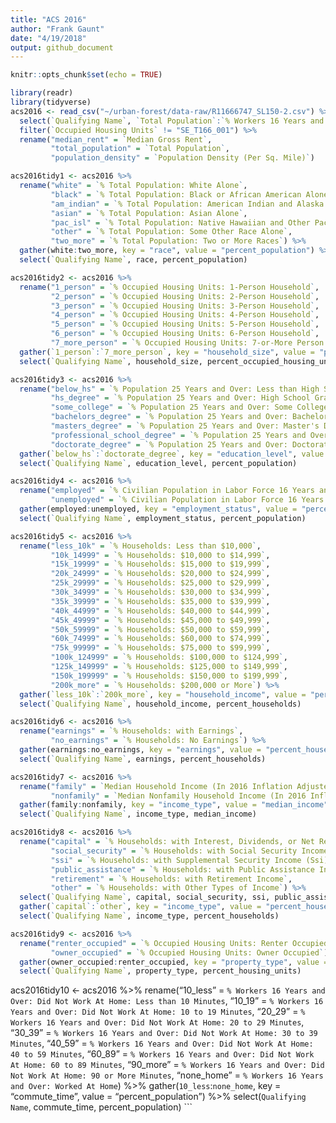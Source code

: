 ```yaml
---
title: "ACS 2016"
author: "Frank Gaunt"
date: "4/19/2018"
output: github_document
---
```


```r
knitr::opts_chunk$set(echo = TRUE)
```

```r
library(readr)
library(tidyverse)
acs2016 <- read_csv("~/urban-forest/data-raw/R11666747_SL150-2.csv") %>%
  select(`Qualifying Name`, `Total Population`:`% Workers 16 Years and Over: Worked At Home`) %>%
  filter(`Occupied Housing Units` != "SE_T166_001") %>%
  rename("median_rent" = `Median Gross Rent`,
         "total_population" = `Total Population`,
         "population_density" = `Population Density (Per Sq. Mile)`)

acs2016tidy1 <- acs2016 %>%
  rename("white" = `% Total Population: White Alone`,
         "black" = `% Total Population: Black or African American Alone`,
         "am_indian" = `% Total Population: American Indian and Alaska Native Alone`,
         "asian" = `% Total Population: Asian Alone`,
         "pac_isl" = `% Total Population: Native Hawaiian and Other Pacific Islander Alone`,
         "other" = `% Total Population: Some Other Race Alone`,
         "two_more" = `% Total Population: Two or More Races`) %>%
  gather(white:two_more, key = "race", value = "percent_population") %>%
  select(`Qualifying Name`, race, percent_population)

acs2016tidy2 <- acs2016 %>%
  rename("1_person" = `% Occupied Housing Units: 1-Person Household`,
         "2_person" = `% Occupied Housing Units: 2-Person Household`,
         "3_person" = `% Occupied Housing Units: 3-Person Household`,
         "4_person" = `% Occupied Housing Units: 4-Person Household`,
         "5_person" = `% Occupied Housing Units: 5-Person Household`,
         "6_person" = `% Occupied Housing Units: 6-Person Household`,
         "7_more_person" = `% Occupied Housing Units: 7-or-More Person Household`) %>%
  gather(`1_person`:`7_more_person`, key = "household_size", value = "percent_occupied_housing_units") %>%
  select(`Qualifying Name`, household_size, percent_occupied_housing_units)

acs2016tidy3 <- acs2016 %>%
  rename("below_hs" = `% Population 25 Years and Over: Less than High School`,
         "hs_degree" = `% Population 25 Years and Over: High School Graduate (Includes Equivalency)`,
         "some_college" = `% Population 25 Years and Over: Some College`,
         "bachelors_degree" = `% Population 25 Years and Over: Bachelor's Degree`,
         "masters_degree" = `% Population 25 Years and Over: Master's Degree`,
         "professional_school_degree" = `% Population 25 Years and Over: Professional School Degree`,
         "doctorate_degree" = `% Population 25 Years and Over: Doctorate Degree`) %>%
  gather(`below_hs`:`doctorate_degree`, key = "education_level", value = "percent_population") %>%
  select(`Qualifying Name`, education_level, percent_population)

acs2016tidy4 <- acs2016 %>%
  rename("employed" = `% Civilian Population in Labor Force 16 Years and Over: Employed`,
         "unemployed" = `% Civilian Population in Labor Force 16 Years and Over: Unemployed`) %>%
  gather(employed:unemployed, key = "employment_status", value = "percent_population") %>%
  select(`Qualifying Name`, employment_status, percent_population)

acs2016tidy5 <- acs2016 %>%
  rename("less_10k" = `% Households: Less than $10,000`,
         "10k_14999" = `% Households: $10,000 to $14,999`,
         "15k_19999" = `% Households: $15,000 to $19,999`,
         "20k_24999" = `% Households: $20,000 to $24,999`,
         "25k_29999" = `% Households: $25,000 to $29,999`,
         "30k_34999" = `% Households: $30,000 to $34,999`,
         "35k_39999" = `% Households: $35,000 to $39,999`,
         "40k_44999" = `% Households: $40,000 to $44,999`,
         "45k_49999" = `% Households: $45,000 to $49,999`,
         "50k_59999" = `% Households: $50,000 to $59,999`,
         "60k_74999" = `% Households: $60,000 to $74,999`,
         "75k_99999" = `% Households: $75,000 to $99,999`,
         "100k_124999" = `% Households: $100,000 to $124,999`,
         "125k_149999" = `% Households: $125,000 to $149,999`,
         "150k_199999" = `% Households: $150,000 to $199,999`,
         "200k_more" = `% Households: $200,000 or More`) %>%
  gather(`less_10k`:`200k_more`, key = "household_income", value = "percent_households") %>%
  select(`Qualifying Name`, household_income, percent_households)

acs2016tidy6 <- acs2016 %>%
  rename("earnings" = `% Households: with Earnings`,
         "no_earnings" = `% Households: No Earnings`) %>%
  gather(earnings:no_earnings, key = "earnings", value = "percent_households") %>%
  select(`Qualifying Name`, earnings, percent_households)

acs2016tidy7 <- acs2016 %>%
  rename("family" = `Median Household Income (In 2016 Inflation Adjusted Dollars)`,
         "nonfamily" = `Median Nonfamily Household Income (In 2016 Inflation Adjusted Dollars)`) %>%
  gather(family:nonfamily, key = "income_type", value = "median_income") %>%
  select(`Qualifying Name`, income_type, median_income)

acs2016tidy8 <- acs2016 %>%
  rename("capital" = `% Households: with Interest, Dividends, or Net Rental Income`,
         "social_security" = `% Households: with Social Security Income`,
         "ssi" = `% Households: with Supplemental Security Income (Ssi)`,
         "public_assistance" = `% Households: with Public Assistance Income`,
         "retirement" = `% Households: with Retirement Income`,
         "other" = `% Households: with Other Types of Income`) %>%
  select(`Qualifying Name`, capital, social_security, ssi, public_assistance, retirement, other) %>%
  gather(`capital`:`other`, key = "income_type", value = "percent_households") %>%
  select(`Qualifying Name`, income_type, percent_households)

acs2016tidy9 <- acs2016 %>%
  rename("renter_occupied" = `% Occupied Housing Units: Renter Occupied`,
         "owner_occupied" = `% Occupied Housing Units: Owner Occupied`) %>%
  gather(owner_occupied:renter_occupied, key = "property_type", value = "percent_housing_units") %>%
  select(`Qualifying Name`, property_type, percent_housing_units)


```


acs2016tidy10 <- acs2016 %>%
  rename("10_less" = `% Workers 16 Years and Over: Did Not Work At Home: Less than 10 Minutes`,
         "10_19" = `% Workers 16 Years and Over: Did Not Work At Home: 10 to 19 Minutes`,
         "20_29" = `% Workers 16 Years and Over: Did Not Work At Home: 20 to 29 Minutes`,
         "30_39" = `% Workers 16 Years and Over: Did Not Work At Home: 30 to 39 Minutes`,
         "40_59" = `% Workers 16 Years and Over: Did Not Work At Home: 40 to 59 Minutes`,
         "60_89" = `% Workers 16 Years and Over: Did Not Work At Home: 60 to 89 Minutes`,
         "90_more" = `% Workers 16 Years and Over: Did Not Work At Home: 90 or More Minutes`,
         "none_home" = `% Workers 16 Years and Over: Worked At Home`) %>%
  gather(`10_less`:`none_home`, key = "commute_time", value = "percent_population") %>%
  select(`Qualifying Name`, commute_time, percent_population)
```
